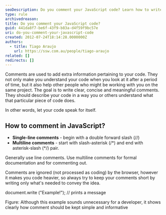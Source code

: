 ```yaml
---
seoDescription: Do you comment your JavaScript code? Learn how to write clear and concise comments that describe your code's functionality.
type: rule
archivedreason:
title: Do you comment your JavaScript code?
guid: 441da8f7-be6f-43f9-b83a-d4f59f9bc57e
uri: do-you-comment-your-javascript-code
created: 2012-07-24T18:14:28.0000000Z
authors:
  - title: Tiago Araujo
    url: https://ssw.com.au/people/tiago-araujo
related: []
redirects: []
---
```


Comments are used to add extra information pertaining to your code. They not only make you understand your code when you look at it after a period of time, but it also help other people who might be working with you on the same project.
The goal is to write clear, concise and meaningful comments. They should describe your code in a way you or others understand what that particular piece of code does.

In other words, let your code speak for itself.

## How to comment in JavaScript?

- **Single-line comments** - begin with a double forward slash (//)
- **Multiline comments** - start with slash-asterisk (/\*) and end with asterisk-slash (\*/) pair.

Generally use line comments. Use multiline comments for formal documentation and for commenting out.

Comments are ignored (not processed as coding) by the browser, however it makes you code heavier, so always try to keep your comments short by writing only what's needed to convey the idea.

document.write ("Example!"); // prints a message

Figure: Although this example sounds unnecessary for a developer, it shows clearly how comment should be kept simple and informative